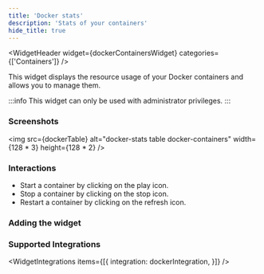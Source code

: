 ```yaml
---
title: 'Docker stats'
description: 'Stats of your containers'
hide_title: true
---
```




<WidgetHeader
  widget={dockerContainersWidget}
  categories={['Containers']}
/>

This widget displays the resource usage of your Docker containers and allows you to manage them.

:::info
This widget can only be used with administrator privileges.
:::

### Screenshots


<img src={dockerTable} alt="docker-stats table docker-containers" width={128 * 3} height={128 * 2} />


### Interactions

- Start a container by clicking on the play icon.
- Stop a container by clicking on the stop icon.
- Restart a container by clicking on the refresh icon.

### Adding the widget

<AddingWidget />

### Supported Integrations

<WidgetIntegrations items={[{
    integration: dockerIntegration,
}]} />